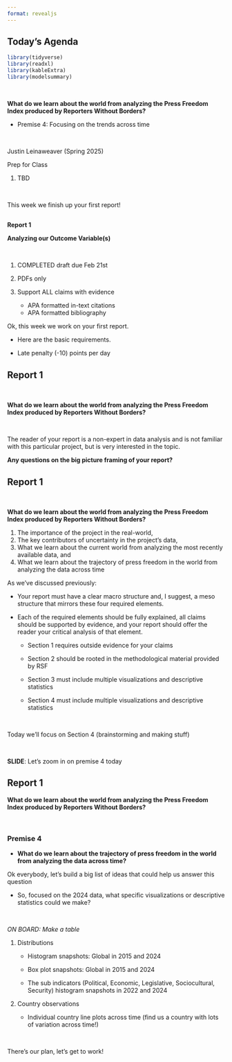 ```yaml
---
format: revealjs
---
```


## Today's Agenda {background-image="Images/background-data_blue_v4.png" .center}

```r
library(tidyverse)
library(readxl)
library(kableExtra)
library(modelsummary)
```

<br>

**What do we learn about the world from analyzing the Press Freedom Index produced by Reporters Without Borders?**

- Premise 4: Focusing on the trends across time

<br>

::: r-stack
Justin Leinaweaver (Spring 2025)
:::

::: notes
Prep for Class

1. TBD

<br>

This week we finish up your first report!

:::



## {background-image="Images/background-data_blue_v4.png" .center}

::: {.r-fit-text}
**Report 1**

**Analyzing our Outcome Variable(s)**
:::

<br>

1. COMPLETED draft due Feb 21st

2. PDFs only

3. Support ALL claims with evidence
    - APA formatted in-text citations
    - APA formatted bibliography
    
::: notes

Ok, this week we work on your first report.

- Here are the basic requirements.

- Late penalty (-10) points per day

:::



## Report 1 {background-image="Images/background-data_blue_v4.png" .center}

<br>

**What do we learn about the world from analyzing the Press Freedom Index produced by Reporters Without Borders?**

<br>

The reader of your report is a non-expert in data analysis and is not familiar with this particular project, but is very interested in the topic. 

::: notes

**Any questions on the big picture framing of your report?**

:::




## Report 1 {background-image="Images/background-data_blue_v4.png" .center}

<br>

**What do we learn about the world from analyzing the Press Freedom Index produced by Reporters Without Borders?**

1. The importance of the project in the real-world,
2. The key contributors of uncertainty in the project's data,
3. What we learn about the current world from analyzing the most recently available data, and
4. What we learn about the trajectory of press freedom in the world from analyzing the data across time

::: notes

As we've discussed previously:

- Your report must have a clear macro structure and, I suggest, a meso structure that mirrors these four required elements. 

- Each of the required elements should be fully explained, all claims should be supported by evidence, and your report should offer the reader your critical analysis of that element.

    - Section 1 requires outside evidence for your claims

    - Section 2 should be rooted in the methodological material provided by RSF

    - Section 3 must include multiple visualizations and descriptive statistics

    - Section 4 must include multiple visualizations and descriptive statistics

<br>

Today we'll focus on Section 4 (brainstorming and making stuff)

<br>

**SLIDE**: Let's zoom in on premise 4 today
:::



## Report 1 {background-image="Images/background-data_blue_v4.png" .center}

**What do we learn about the world from analyzing the Press Freedom Index produced by Reporters Without Borders?**

<br>

### **Premise 4**

- **What do we learn about the trajectory of press freedom in the world from analyzing the data across time?**

::: notes

Ok everybody, let's build a big list of ideas that could help us answer this question

- So, focused on the 2024 data, what specific visualizations or descriptive statistics could we make?

<br>

*ON BOARD: Make a table*

1. Distributions

    - Histogram snapshots: Global in 2015 and 2024
    
    - Box plot snapshots: Global in 2015 and 2024
    
    - The sub indicators (Political, Economic, Legislative, Sociocultural, Security) histogram snapshots in 2022 and 2024

2. Country observations

    - Individual country line plots across time (find us a country with lots of variation across time!)

<br>

There's our plan, let's get to work!

:::

